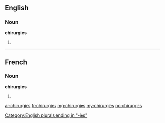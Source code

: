 ==English==

===Noun===
'''chirurgies'''

# {{plural of|[[chirurgy]]}}

[[Category:English plurals ending in "-ies"]]

----

==French==

===Noun===
'''chirurgies''' {{f}}

# {{plural of|[[chirurgie]]|lang=fr}}

[[ar:chirurgies]]
[[fr:chirurgies]]
[[mg:chirurgies]]
[[my:chirurgies]]
[[no:chirurgies]]